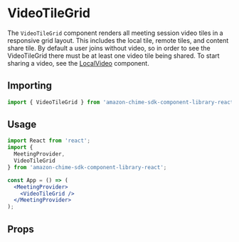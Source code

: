 
<Meta title="SDK Components/VideoTileGrid" />

# VideoTileGrid

The `VideoTileGrid` component renders all meeting session video tiles in a responsive grid layout. This includes the local tile, remote tiles, and content share tile. By default a user joins without video, so in order to see the VideoTileGrid there must be at least one video tile being shared. To start sharing a video, see the [LocalVideo](?path=/docs/sdk-components-localvideo--page) component. 

## Importing

```javascript
import { VideoTileGrid } from 'amazon-chime-sdk-component-library-react';
```

## Usage

```jsx
import React from 'react';
import {
  MeetingProvider,
  VideoTileGrid
} from 'amazon-chime-sdk-component-library-react';

const App = () => (
  <MeetingProvider>
    <VideoTileGrid />
  </MeetingProvider>
);
```

## Props

<ArgTypes of={VideoTileGrid} />
